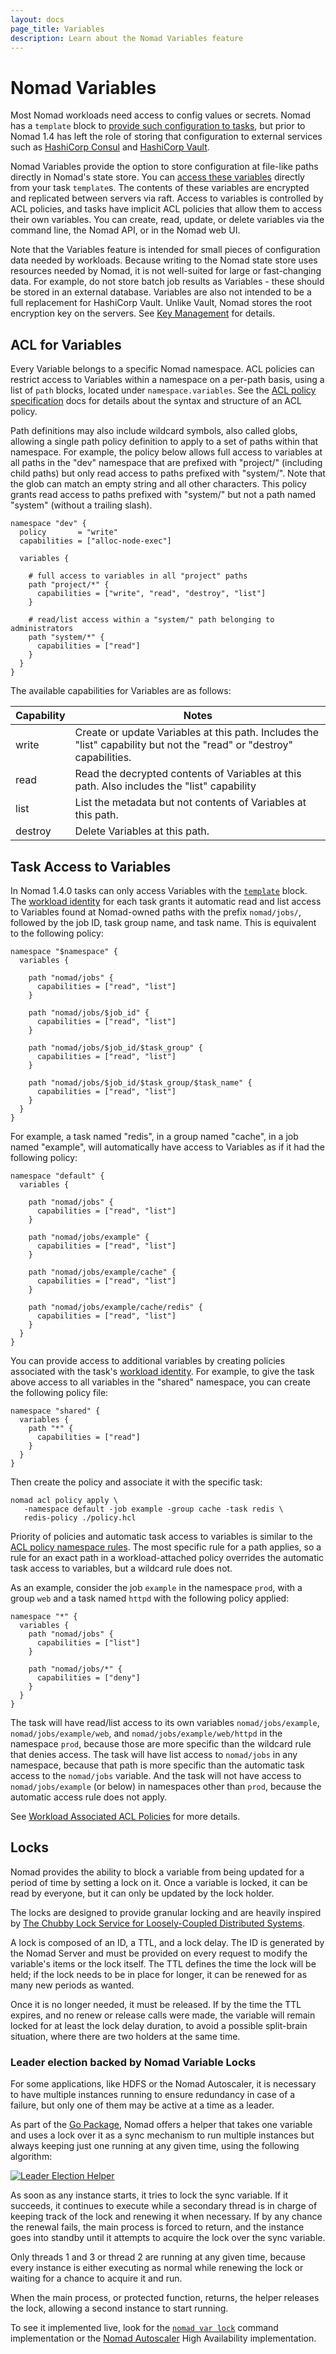 ```yaml
---
layout: docs
page_title: Variables
description: Learn about the Nomad Variables feature
---
```


# Nomad Variables

Most Nomad workloads need access to config values or secrets. Nomad has a
`template` block to [provide such configuration to tasks](/nomad/docs/job-specification/template#nomad-variables),
but prior to Nomad 1.4 has left the role of storing that configuration to
external services such as [HashiCorp Consul] and [HashiCorp Vault].

Nomad Variables provide the option to store configuration at file-like paths
directly in Nomad's state store. You can [access these variables](/nomad/docs/job-specification/template#nomad-variables) directly from
your task `template`s. The contents of these variables are encrypted
and replicated between servers via raft. Access to variables is controlled by
ACL policies, and tasks have implicit ACL policies that allow them to access
their own variables. You can create, read, update, or delete variables via the
command line, the Nomad API, or in the Nomad web UI.

Note that the Variables feature is intended for small pieces of configuration
data needed by workloads. Because writing to the Nomad state store uses
resources needed by Nomad, it is not well-suited for large or fast-changing
data. For example, do not store batch job results as Variables - these should be
stored in an external database. Variables are also not intended to be a full
replacement for HashiCorp Vault. Unlike Vault, Nomad stores the root encryption
key on the servers. See [Key Management][] for details.

## ACL for Variables

Every Variable belongs to a specific Nomad namespace. ACL policies can restrict
access to Variables within a namespace on a per-path basis, using a list of
`path` blocks, located under `namespace.variables`. See the [ACL policy
specification] docs for details about the syntax and structure of an ACL policy.

Path definitions may also include wildcard symbols, also called globs, allowing
a single path policy definition to apply to a set of paths within that
namespace. For example, the policy below allows full access to variables at all
paths in the "dev" namespace that are prefixed with "project/" (including child
paths) but only read access to paths prefixed with "system/". Note that the glob
can match an empty string and all other characters. This policy grants read
access to paths prefixed with "system/" but not a path named "system" (without a
trailing slash).

```hcl
namespace "dev" {
  policy       = "write"
  capabilities = ["alloc-node-exec"]

  variables {

    # full access to variables in all "project" paths
    path "project/*" {
      capabilities = ["write", "read", "destroy", "list"]
    }

    # read/list access within a "system/" path belonging to administrators
    path "system/*" {
      capabilities = ["read"]
    }
  }
}
```

The available capabilities for Variables are as follows:

| Capability | Notes                                                                                                                 |
|------------|-----------------------------------------------------------------------------------------------------------------------|
| write      | Create or update Variables at this path. Includes the "list" capability but not the "read" or "destroy" capabilities. |
| read       | Read the decrypted contents of Variables at this path. Also includes the "list" capability                            |
| list       | List the metadata but not contents of Variables at this path.                                                         |
| destroy    | Delete Variables at this path.                                                                                        |

## Task Access to Variables

In Nomad 1.4.0 tasks can only access Variables with the [`template`] block. The
[workload identity] for each task grants it automatic read and list access to
Variables found at Nomad-owned paths with the prefix `nomad/jobs/`, followed by
the job ID, task group name, and task name. This is equivalent to the following
policy:

```hcl
namespace "$namespace" {
  variables {

    path "nomad/jobs" {
      capabilities = ["read", "list"]
    }

    path "nomad/jobs/$job_id" {
      capabilities = ["read", "list"]
    }

    path "nomad/jobs/$job_id/$task_group" {
      capabilities = ["read", "list"]
    }

    path "nomad/jobs/$job_id/$task_group/$task_name" {
      capabilities = ["read", "list"]
    }
  }
}
```

For example, a task named "redis", in a group named "cache", in a job named
"example", will automatically have access to Variables as if it had the
following policy:

```hcl
namespace "default" {
  variables {

    path "nomad/jobs" {
      capabilities = ["read", "list"]
    }

    path "nomad/jobs/example" {
      capabilities = ["read", "list"]
    }

    path "nomad/jobs/example/cache" {
      capabilities = ["read", "list"]
    }

    path "nomad/jobs/example/cache/redis" {
      capabilities = ["read", "list"]
    }
  }
}
```

You can provide access to additional variables by creating policies associated
with the task's [workload identity][]. For example, to give the task above access
to all variables in the "shared" namespace, you can create the following policy
file:

```hcl
namespace "shared" {
  variables {
    path "*" {
      capabilities = ["read"]
    }
  }
}
```

Then create the policy and associate it with the specific task:

```shell-session
nomad acl policy apply \
   -namespace default -job example -group cache -task redis \
   redis-policy ./policy.hcl
```

Priority of policies and automatic task access to variables is similar to the
[ACL policy namespace rules][]. The most specific rule for a path applies, so a
rule for an exact path in a workload-attached policy overrides the automatic
task access to variables, but a wildcard rule does not.

As an example, consider the job `example` in the namespace `prod`, with a group
`web` and a task named `httpd` with the following policy applied:

```hcl
namespace "*" {
  variables {
    path "nomad/jobs" {
      capabilities = ["list"]
    }

    path "nomad/jobs/*" {
      capabilities = ["deny"]
    }
  }
}
```

The task will have read/list access to its own variables `nomad/jobs/example`,
`nomad/jobs/example/web`, and `nomad/jobs/example/web/httpd` in the namespace
`prod`, because those are more specific than the wildcard rule that denies
access. The task will have list access to `nomad/jobs` in any namespace, because
that path is more specific than the automatic task access to the `nomad/jobs`
variable. And the task will not have access to `nomad/jobs/example` (or below)
in namespaces other than `prod`, because the automatic access rule does not
apply.

See [Workload Associated ACL Policies] for more details.

## Locks

Nomad provides the ability to block a variable from being updated for a period
of time by setting a lock on it. Once a variable is locked, it can be read by
everyone, but it can only be updated by the lock holder.

The locks are designed to provide granular locking and are heavily inspired by
[The Chubby Lock Service for Loosely-Coupled Distributed Systems][].

A lock is composed of an ID, a TTL, and a lock delay. The ID is generated by
the Nomad Server and must be provided on every request to modify the variable's
items or the lock itself. The TTL defines the time the lock will be held; if the
lock needs to be in place for longer, it can be renewed for as many new periods
as wanted.

Once it is no longer needed, it must be released. If by the time the TTL expires,
and no renew or release calls were made, the variable will remain locked for at
least the lock delay duration, to avoid a possible split-brain situation, where
there are two holders at the same time.

### Leader election backed by Nomad Variable Locks

For some applications, like HDFS or the Nomad Autoscaler, it is necessary to
have multiple instances running to ensure redundancy in case of a failure, but
only one of them may be active at a time as a leader.

As part of the [Go Package][], Nomad offers a helper that takes one variable and
uses a lock over it as a sync mechanism to run multiple instances but always
keeping just one running at any given time, using the following algorithm:

[![Leader Election Helper](/img/nomad-vars-leader-election-sdk.png)](/img/nomad-vars-leader-election-sdk.png)

As soon as any instance starts, it tries to lock the sync variable. If it succeeds,
it continues to execute while a secondary thread is in charge of keeping track of
the lock and renewing it when necessary. If by any chance the renewal fails,
the main process is forced to return, and the instance goes into standby until it
attempts to acquire the lock over the sync variable. 

Only threads 1 and 3 or thread 2 are running at any given time, because every 
instance is either executing as normal while renewing the lock or waiting for a 
chance to acquire it and run.

When the main process, or protected function, returns, the helper releases the 
lock, allowing a second instance to start running.

To see it implemented live, look for the [`nomad var lock`][] command 
implementation or the [Nomad Autoscaler][] High Availability implementation.


[HashiCorp Consul]: https://www.consul.io/
[HashiCorp Vault]: https://www.vaultproject.io/
[Key Management]: /nomad/docs/operations/key-management
[ACL policy specification]: /nomad/docs/other-specifications/acl-policy
[`template`]: /nomad/docs/job-specification/template#nomad-variables
[workload identity]: /nomad/docs/concepts/workload-identity
[Workload Associated ACL Policies]: /nomad/docs/concepts/workload-identity#workload-associated-acl-policies
[ACL policy namespace rules]: /nomad/docs/other-specifications/acl-policy#namespace-rules
[The Chubby Lock Service for Loosely-Coupled Distributed Systems]: https://research.google/pubs/pub27897/
[`nomad var lock`]: /nomad/docs/commands/var
[Go Package]: https://pkg.go.dev/github.com/hashicorp/nomad/api
[implementation]: https://github.com/hashicorp/nomad/blob/release/1.7.0/command/var_lock.go#L240
[Nomad Autoscaler]: https://github.com/hashicorp/nomad-autoscaler/release/0.3.7command/agent.go#L368